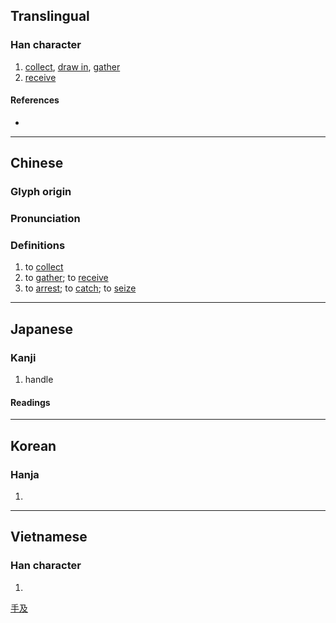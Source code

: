 {{also|[[插]]''' (different character in Japan)'''}}
{{character info/new}}
==Translingual==

===Han character===
{{Han char|rn=64|rad=手|as=04|asmj+=03|sn=7|snmj+=6|four=57047|canj=QNHE|ids=⿰扌及}}

# [[collect]], [[draw in]], [[gather]]
# [[receive]]

====References====
* {{Han ref|kx=0418.250|dkj=11835|dj=0765.220|hdz=31831.080|uh=6271|ud=25201|bh=CAED|bd=51949}}

----

==Chinese==
{{zh-forms}}

===Glyph origin===
{{Han etym}}

===Pronunciation===
{{zh-pron
|m=chā,xī
|c=caap3,kap1
|h=pfs=
|md=
|mn=
|w=
|mc=y
|oc=y
|cat=
}}

===Definitions===
{{zh-hanzi}}

# to [[collect]]
# to [[gather]]; to [[receive]]
# to [[arrest]]; to [[catch]]; to [[seize]]


----

==Japanese==

===Kanji===
{{ja-kanji|grade=c|rs=手04}}

# handle

====Readings====
{{ja-readings
|on=きゅう, そう
|kun=あつか-う, こ-く, しご-く, おさ-める
}}

----

==Korean==

===Hanja===
{{ko-hanja|hangeul=[[급]], [[삽]]|eumhun=|rv=geup, sap|mr=kŭp, sap|y=kup, sap}}

# {{defn|lang=ko|sort=手04}}

[[Category:CJKV simplified characters which already existed as traditional characters|手及]]

----

==Vietnamese==

===Han character===
{{vi-readings|rs=手04|hanviet=[[gắp]], [[tráp]], [[cắp]], [[chắp]], [[đập]], [[gấp]], [[ghép]], [[kẹp]], [[cặp]], [[chặp]], [[dập]], [[đắp]], [[gặp]], [[rấp]], [[vập]]}}

# {{defn|lang=vi|sort=手04}}

{{cln|vi|Han tu}}